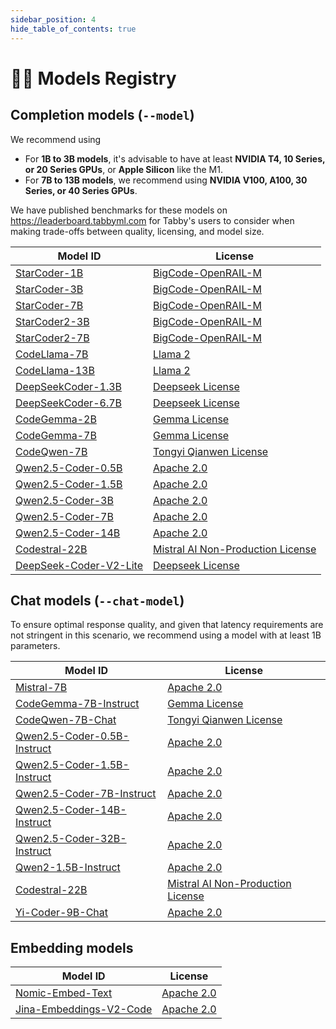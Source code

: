 ```yaml
---
sidebar_position: 4
hide_table_of_contents: true
---
```


# 🧑‍🔬 Models Registry

## Completion models (`--model`)

We recommend using

* For **1B to 3B models**, it's advisable to have at least **NVIDIA T4, 10 Series, or 20 Series GPUs**, or **Apple Silicon** like the M1.
* For **7B to 13B models**, we recommend using **NVIDIA V100, A100, 30 Series, or 40 Series GPUs**.

We have published benchmarks for these models on https://leaderboard.tabbyml.com for Tabby's users to consider when making trade-offs between quality, licensing, and model size.

| Model ID | License |
| -------- | ------- |
| [StarCoder-1B](https://huggingface.co/bigcode/starcoderbase-1b) | [BigCode-OpenRAIL-M](https://huggingface.co/spaces/bigcode/bigcode-model-license-agreement) |
| [StarCoder-3B](https://huggingface.co/bigcode/starcoderbase-3b) | [BigCode-OpenRAIL-M](https://huggingface.co/spaces/bigcode/bigcode-model-license-agreement) |
| [StarCoder-7B](https://huggingface.co/bigcode/starcoderbase-7b) | [BigCode-OpenRAIL-M](https://huggingface.co/spaces/bigcode/bigcode-model-license-agreement) |
| [StarCoder2-3B](https://huggingface.co/bigcode/starcoder2-3b) | [BigCode-OpenRAIL-M](https://huggingface.co/spaces/bigcode/bigcode-model-license-agreement) |
| [StarCoder2-7B](https://huggingface.co/bigcode/starcoder2-7b) | [BigCode-OpenRAIL-M](https://huggingface.co/spaces/bigcode/bigcode-model-license-agreement) |
| [CodeLlama-7B](https://huggingface.co/codellama/CodeLlama-7b-hf) | [Llama 2](https://github.com/facebookresearch/llama/blob/main/LICENSE) |
| [CodeLlama-13B](https://huggingface.co/codellama/CodeLlama-13b-hf) | [Llama 2](https://github.com/facebookresearch/llama/blob/main/LICENSE) |
| [DeepSeekCoder-1.3B](https://huggingface.co/deepseek-ai/deepseek-coder-1.3b-base) | [Deepseek License](https://github.com/deepseek-ai/deepseek-coder/blob/main/LICENSE-MODEL) |
| [DeepSeekCoder-6.7B](https://huggingface.co/deepseek-ai/deepseek-coder-6.7b-base) | [Deepseek License](https://github.com/deepseek-ai/deepseek-coder/blob/main/LICENSE-MODEL) |
| [CodeGemma-2B](https://huggingface.co/google/codegemma-2b) | [Gemma License](https://ai.google.dev/gemma/terms) |
| [CodeGemma-7B](https://huggingface.co/google/codegemma-7b) | [Gemma License](https://ai.google.dev/gemma/terms) |
| [CodeQwen-7B](https://huggingface.co/Qwen/CodeQwen1.5-7B-Chat) | [Tongyi Qianwen License](https://github.com/QwenLM/Qwen/blob/main/Tongyi%20Qianwen%20LICENSE%20AGREEMENT) |
| [Qwen2.5-Coder-0.5B](https://huggingface.co/Qwen/Qwen2.5-Coder-0.5B) | [Apache 2.0](https://choosealicense.com/licenses/apache-2.0/) |
| [Qwen2.5-Coder-1.5B](https://huggingface.co/Qwen/Qwen2.5-Coder-1.5B) | [Apache 2.0](https://choosealicense.com/licenses/apache-2.0/) |
| [Qwen2.5-Coder-3B](https://huggingface.co/Qwen/Qwen2.5-Coder-3B) | [Apache 2.0](https://choosealicense.com/licenses/apache-2.0/) |
| [Qwen2.5-Coder-7B](https://huggingface.co/Qwen/Qwen2.5-Coder-7B) | [Apache 2.0](https://choosealicense.com/licenses/apache-2.0/) |
| [Qwen2.5-Coder-14B](https://huggingface.co/Qwen/Qwen2.5-Coder-14B) | [Apache 2.0](https://choosealicense.com/licenses/apache-2.0/) |
| [Codestral-22B](https://huggingface.co/mistralai/Codestral-22B-v0.1) | [Mistral AI Non-Production License](https://mistral.ai/licenses/MNPL-0.1.md) |
| [DeepSeek-Coder-V2-Lite](https://huggingface.co/deepseek-ai/DeepSeek-Coder-V2-Lite-Base) | [Deepseek License](https://github.com/deepseek-ai/deepseek-coder/blob/main/LICENSE-MODEL) |


## Chat models (`--chat-model`)

To ensure optimal response quality, and given that latency requirements are not stringent in this scenario, we recommend using a model with at least 1B parameters.

| Model ID | License |
| -------- | ------- |
| [Mistral-7B](https://huggingface.co/mistralai/Mistral-7B-v0.1) | [Apache 2.0](https://choosealicense.com/licenses/apache-2.0/) |
| [CodeGemma-7B-Instruct](https://huggingface.co/google/codegemma-7b-it) | [Gemma License](https://ai.google.dev/gemma/terms) |
| [CodeQwen-7B-Chat](https://huggingface.co/Qwen/CodeQwen1.5-7B-Chat) | [Tongyi Qianwen License](https://github.com/QwenLM/Qwen/blob/main/Tongyi%20Qianwen%20LICENSE%20AGREEMENT) |
| [Qwen2.5-Coder-0.5B-Instruct](https://huggingface.co/Qwen/Qwen2.5-Coder-0.5B-Instruct-GGUF) | [Apache 2.0](https://choosealicense.com/licenses/apache-2.0/) |
| [Qwen2.5-Coder-1.5B-Instruct](https://huggingface.co/Qwen/Qwen2.5-Coder-1.5B-Instruct-GGUF) | [Apache 2.0](https://choosealicense.com/licenses/apache-2.0/) |
| [Qwen2.5-Coder-7B-Instruct](https://huggingface.co/Qwen/Qwen2.5-Coder-7B-Instruct-GGUF) | [Apache 2.0](https://choosealicense.com/licenses/apache-2.0/) |
| [Qwen2.5-Coder-14B-Instruct](https://huggingface.co/Qwen/Qwen2.5-Coder-14B-Instruct-GGUF) | [Apache 2.0](https://choosealicense.com/licenses/apache-2.0/) |
| [Qwen2.5-Coder-32B-Instruct](https://huggingface.co/Qwen/Qwen2.5-Coder-32B-Instruct-GGUF) | [Apache 2.0](https://choosealicense.com/licenses/apache-2.0/) |
| [Qwen2-1.5B-Instruct](https://huggingface.co/Qwen/Qwen2-1.5B) | [Apache 2.0](https://choosealicense.com/licenses/apache-2.0/) |
| [Codestral-22B](https://huggingface.co/mistralai/Codestral-22B-v0.1) | [Mistral AI Non-Production License](https://mistral.ai/licenses/MNPL-0.1.md) |
| [Yi-Coder-9B-Chat](https://huggingface.co/01-ai/Yi-Coder-9B-Chat) | [Apache 2.0](https://choosealicense.com/licenses/apache-2.0/) |


## Embedding models

| Model ID | License |
| -------- | ------- |
| [Nomic-Embed-Text](https://huggingface.co/nomic-ai/nomic-embed-text-v1.5-GGUF) | [Apache 2.0](https://choosealicense.com/licenses/apache-2.0/) |
| [Jina-Embeddings-V2-Code](https://huggingface.co/jinaai/jina-embeddings-v2-base-code) | [Apache 2.0](https://choosealicense.com/licenses/apache-2.0/) |
